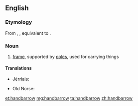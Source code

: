 ==English==

===Etymology===
From {{etyl|enm|en}} {{term|handbarow|lang=enm}}, {{term|handbarwe|lang=enm}}, equivalent to {{compound|hand|barrow|lang=en}}.

===Noun===
{{en-noun}}

# [[frame]], supported by [[pole]]s, used for carrying things

====Translations====
{{trans-top|frame supported by poles, used for carrying things}}
* Jèrriais: {{t|roa-jer|chiviéthe à bras|f}}
{{trans-mid}}
* Old Norse: {{t|non|barar|f-p}}
{{trans-bottom}}

[[et:handbarrow]]
[[mg:handbarrow]]
[[ta:handbarrow]]
[[zh:handbarrow]]